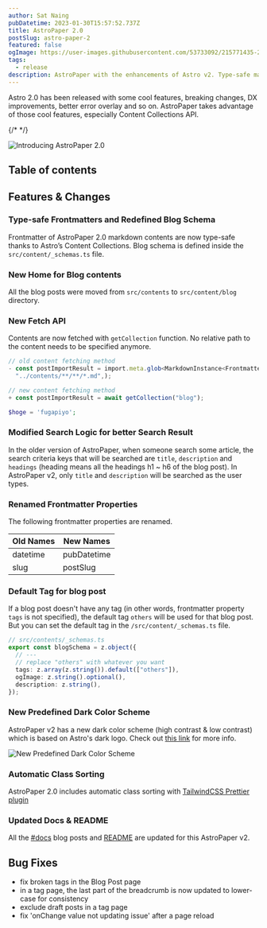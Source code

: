 ```yaml
---
author: Sat Naing
pubDatetime: 2023-01-30T15:57:52.737Z
title: AstroPaper 2.0
postSlug: astro-paper-2
featured: false
ogImage: https://user-images.githubusercontent.com/53733092/215771435-25408246-2309-4f8b-a781-1f3d93bdf0ec.png
tags:
  - release
description: AstroPaper with the enhancements of Astro v2. Type-safe markdown contents, bug fixes and better dev experience etc.
---
```



<YouTube id="4wEjsUuwQzM" />

Astro 2.0 has been released with some cool features, breaking changes, DX improvements, better error overlay and so on. AstroPaper takes advantage of those cool features, especially Content Collections API.

{/* <!-- ![Introducing AstroPaper 2.0](https://user-images.githubusercontent.com/53733092/215683840-dc2502f5-8c5a-44f0-a26c-4e7180455056.png) --> */}

![Introducing AstroPaper 2.0](https://user-images.githubusercontent.com/53733092/215771435-25408246-2309-4f8b-a781-1f3d93bdf0ec.png)

## Table of contents

## Features & Changes

### Type-safe Frontmatters and Redefined Blog Schema

Frontmatter of AstroPaper 2.0 markdown contents are now type-safe thanks to Astro’s Content Collections. Blog schema is defined inside the `src/content/_schemas.ts` file.

### New Home for Blog contents

All the blog posts were moved from `src/contents` to `src/content/blog` directory.

### New Fetch API

Contents are now fetched with `getCollection` function. No relative path to the content needs to be specified anymore.

```ts
// old content fetching method
- const postImportResult = import.meta.glob<MarkdownInstance<Frontmatter>>(
  "../contents/**/**/*.md",);

// new content fetching method
+ const postImportResult = await getCollection("blog");
```

```php
$hoge = 'fugapiyo';
```

### Modified Search Logic for better Search Result

In the older version of AstroPaper, when someone search some article, the search criteria keys that will be searched are `title`, `description` and `headings` (heading means all the headings h1 ~ h6 of the blog post). In AstroPaper v2, only `title` and `description` will be searched as the user types.

### Renamed Frontmatter Properties

The following frontmatter properties are renamed.

| Old Names | New Names   |
| --------- | ----------- |
| datetime  | pubDatetime |
| slug      | postSlug    |

### Default Tag for blog post

If a blog post doesn't have any tag (in other words, frontmatter property `tags` is not specified), the default tag `others` will be used for that blog post. But you can set the default tag in the `/src/content/_schemas.ts` file.

```ts
// src/contents/_schemas.ts
export const blogSchema = z.object({
  // ---
  // replace "others" with whatever you want
  tags: z.array(z.string()).default(["others"]),
  ogImage: z.string().optional(),
  description: z.string(),
});
```

### New Predefined Dark Color Scheme

AstroPaper v2 has a new dark color scheme (high contrast & low contrast) which is based on Astro's dark logo. Check out [this link](https://astro-paper.pages.dev/posts/predefined-color-schemes#astro-dark) for more info.

![New Predefined Dark Color Scheme](https://user-images.githubusercontent.com/53733092/215680520-59427bb0-f4cb-48c0-bccc-f182a428d72d.svg)

### Automatic Class Sorting

AstroPaper 2.0 includes automatic class sorting with [TailwindCSS Prettier plugin](https://tailwindcss.com/blog/automatic-class-sorting-with-prettier)

### Updated Docs & README

All the [#docs](https://astro-paper.pages.dev/tags/docs/) blog posts and [README](https://github.com/satnaing/astro-paper#readme) are updated for this AstroPaper v2.

## Bug Fixes

- fix broken tags in the Blog Post page
- in a tag page, the last part of the breadcrumb is now updated to lower-case for consistency
- exclude draft posts in a tag page
- fix 'onChange value not updating issue' after a page reload
